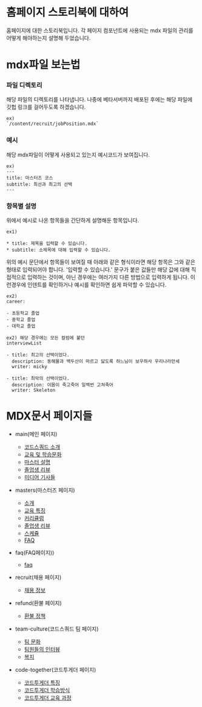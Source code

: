 
<Meta title="Home/Introduction" />

# 홈페이지 스토리북에 대하여

홈페이지에 대한 스토리북입니다. 각 페이지 컴포넌트에 사용되는 mdx 파일의 관리를 어떻게 해야하는지 설명해 두었습니다.

# mdx파일 보는법

### 파일 디렉토리

해당 파일의 디렉토리를 나타냅니다. 나중에 베타서버까지 배포된 후에는 해당 파일에 깃헙 링크를 걸어두도록 하겠습니다.

```
ex)
`/content/recruit/jobPosition.mdx`
```

### 예시

해당 mdx파일이 어떻게 사용되고 있는지 예시코드가 보여집니다.

```
ex)
---
title: 마스터즈 코스
subtitle: 최선과 최고의 선택
---
```

### 항목별 설명

위에서 예시로 나온 항목들을 간단하게 설명해둔 항목입니다.

```
ex1)

* title: 제목을 입력할 수 있습니다.
* subtitle: 소제목에 대해 입력할 수 있습니다.
```

위의 예시 문단에서 항목들이 보여질 때 아래와 같은 형식이라면 해당 항목은 그와 같은 형태로 입력되어야 합니다. '입력할 수 있습니다.' 문구가 붙은 값들만 해당 값에 대해 직접적으로 입력하는 것이며,
아닌 경우에는 여러가지 다른 방법으로 입력하게 됩니다. 이런경우에 인덴트를 확인하거나 예시를 확인하면 쉽게 파악할 수 있습니다.

```
ex2)
career:

- 초등학교 졸업
- 중학교 졸업
- 대학교 졸업

ex2) 해당 경우에는 모든 컬럼에 붙던
interviewList

- title: 최고의 선택이었다.
  description: 동해물과 백두산이 마르고 닳도록 하느님이 보우하사 우리나라만세
  writer: micky

- title: 최악의 선택이었다.
  description: 이몸이 죽고죽어 일백번 고쳐죽어
  writer: Skeleton

```

# MDX문서 페이지들

- main(메인 페이지)

  - [코드스쿼드 소개](?path=/docs/pagecomponent-main-feature--default)
  - [교육 및 학습문화](?path=/docs/pagecomponent-main-culture--default)
  - [마스터 설명](?path=/docs/pagecomponent-main-master--default)
  - [졸업생 리뷰](?path=/docs/pagecomponent-main-graduatereview--default)
  - [미디어 기사들](?path=/docs/pagecomponent-main-article--default)

- masters(마스터즈 페이지)

  - [소개](?path=/docs/pagecomponent-masters-masthead--default)
  - [교육 특징](?path=/docs/pagecomponent-masters-educationfeatures--default)
  - [커리큘럼](?path=/docs/pagecomponent-masters-detailcurriculum--default)
  - [졸업생 리뷰](?path=/docs/pagecomponent-masters-interviewsliderwrapper--default)
  - [스케쥴](?path=/docs/pagecomponent-masters-courseschedule--default)
  - [FAQ](?path=/docs/pagecomponent-masters-faq--default)

- faq(FAQ페이지))

  - [faq](?path=/docs/pagecomponent-faq-faq--default)

- recruit(채용 페이지)

  - [채용 정보](?path=/docs/pagecomponent-recruit-jobposition--default)

- refund(환불 페이지)

  - [환불 정책](?path=/docs/pagecomponent-refund-refundpolicy--default)

- team-culture(코드스쿼드 팀 페이지)

  - [팀 문화](?path=/docs/pagecomponent-team-culture-teamculture--default)
  - [팀원들의 인터뷰](?path=/docs/pagecomponent-team-culture-teaminterview--default)
  - [복지](?path=/docs/pagecomponent-team-culture-welfare--default)

- code-together(코드투게더 페이지)

  - [코드투게더 특징](?path=/story/pagecomponent-code-together-feature--default)
  - [코드투게더 학습방식](?path=/story/pagecomponent-code-together-studymethod--default)
  - [코드투게더 교육 과정](?path=/story/pagecomponent-code-together-course--default)
